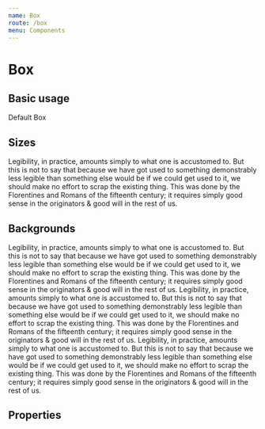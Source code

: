 ```yaml
---
name: Box
route: /box
menu: Components
---
```


# Box

## Basic usage

<Playground>
  <Box>
    <Text>Default Box</Text>
  </Box>
</Playground>

## Sizes

<Playground>
  <Box space="l">
    <Text>
      Legibility, in practice, amounts simply to what one is accustomed to. But
      this is not to say that because we have got used to something demonstrably
      less legible than something else would be if we could get used to it, we
      should make no effort to scrap the existing thing. This was done by the
      Florentines and Romans of the fifteenth century; it requires simply good
      sense in the originators & good will in the rest of us.
    </Text>
  </Box>
</Playground>

## Backgrounds

<Playground>
  <Box background="dark">
    <Text>
      Legibility, in practice, amounts simply to what one is accustomed to. But
      this is not to say that because we have got used to something demonstrably
      less legible than something else would be if we could get used to it, we
      should make no effort to scrap the existing thing. This was done by the
      Florentines and Romans of the fifteenth century; it requires simply good
      sense in the originators & good will in the rest of us.
    </Text>
  </Box>
  <Box background="neutral">
    <Text>
      Legibility, in practice, amounts simply to what one is accustomed to. But
      this is not to say that because we have got used to something demonstrably
      less legible than something else would be if we could get used to it, we
      should make no effort to scrap the existing thing. This was done by the
      Florentines and Romans of the fifteenth century; it requires simply good
      sense in the originators & good will in the rest of us.
    </Text>
  </Box>
  <Box background="neutralLight">
    <Text>
      Legibility, in practice, amounts simply to what one is accustomed to. But
      this is not to say that because we have got used to something demonstrably
      less legible than something else would be if we could get used to it, we
      should make no effort to scrap the existing thing. This was done by the
      Florentines and Romans of the fifteenth century; it requires simply good
      sense in the originators & good will in the rest of us.
    </Text>
  </Box>
</Playground>

## Properties

<Props of={Box} />
